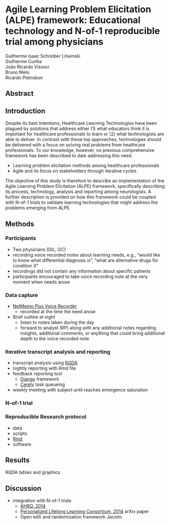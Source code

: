 # Agile Learning Problem Elicitation (ALPE) framework: Educational technology and N-of-1 reproducible trial among physicians

Guilherme Isaac Schreiber Litwinski  
Guilherme Cunha  
João Ricardo Vissoci  
Bruno Melo  
Ricardo Pietrobon



<!--

communicate through wechat??? http://dev.wechat.com/wechatapi
incentive through the use of information from previous questions, even if repeated??
json
key taxonomy
copyright issues vs present info from page
databases for most common topics
present links
infographics
useful even if not complete answer?

https://telegram.org/
 -->

<!-- http://transag.sourceforge.net/ -->

## Abstract

## Introduction

Despite its best intentions, Healthcare Learning Technologies have been plagued by solutions that address either (1) what educators think it is important for healthcare professionals to learn or (2) what technologists are able to deliver. In contrast with these top approaches, technologies should be delivered with a focus on solving real problems from healthcare professionals. To our knowledge, however, no previous comprehensive framework has been described to date addressing this need.

* Learning problem elicitation methods among healthcare professionals
* Agile and its focus on stakeholders through iterative cycles

The objective of this study is therefore to describe an implementation of the Agile Learning Problem Elicitation (ALPE) framework, specifically describing its process, technology, analysis and reporting among neurologists. A further description is provided on how this framework could be coupled with N-of-1 trials to validate learning technologies that might address the problems emerging from ALPE.


## Methods


### Participants

* Two physicians (GIL, GC)
* recording voice recorded notes about learning needs, e.g., "would like to know what differential diagnosis is", "what are alternative drugs for condition X"
* recordings did not contain any information about specific patients
* participants encouraged to take voice recording note at the very moment when needs arose



### Data capture

* [NetMemo Plus Voice Recorder](https://play.google.com/store/apps/details?id=com.netify.netmemopro&hl=en)
    * recorded at the time the need arose
* Brief outline at night
    * listen to notes taken during the day
    * forward to analyst (RP) along with any additional notes regarding insights, additional comments, or anything that could bring additional depth to the voice recorded note

### Iterative transcript analysis and reporting
* transcript analysis using [RQDA](http://rqda.r-forge.r-project.org/) 
<!-- https://www.youtube.com/playlist?list=PL66CB2FF65368715C&feature=plcp -->
* nightly reporting with Rmd file 
* feedback reporting tool
    * [Django](https://www.djangoproject.com/) framework
    * [Cerely](http://www.celeryproject.org/) task queueing
* weekly meeting with subject until reaches emergence saturation

<!-- feedback reporting tool is being developed, tests start on Tue -->

### N-of-1 trial

<!-- 

use reporting standard described in our N-of-1 arXiv paper
2 subjects with 10 repetitions each, bring two together through a meta-analysis
interventions is isolated daily diary vs. ALPE framework method to elicit 

 -->


### Reproducible Research protocol

<!-- grab from previous sections -->

* data
* scripts
* [Rmd](https://github.com/rstudio/rmarkdown)
* software

## Results

RQDA tables and graphics

## Discussion

* integration with N-of-1 trials
    * [AHRQ, 2014](http://effectivehealthcare.ahrq.gov/ehc/products/534/1844/n-1-trials-report-130213.pdf) 
    * [Personalized Lifelong Learning Consortium, 2014]() arXiv paper
    * Open edX and randomization framework Jacinto
